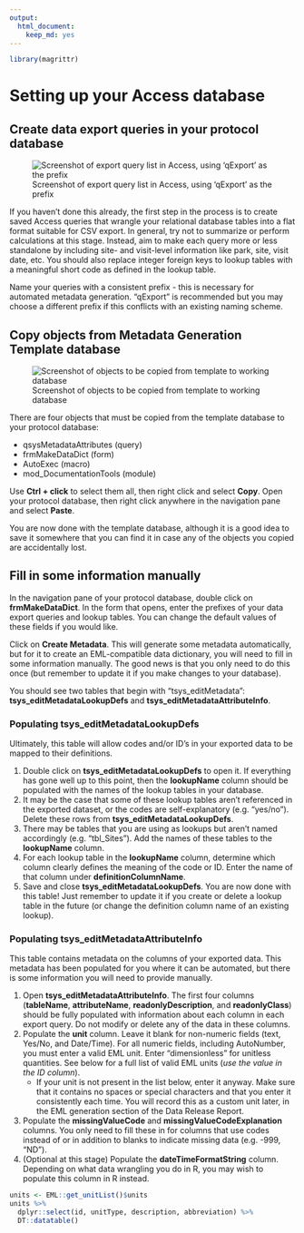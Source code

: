 ```yaml
---
output: 
  html_document:
    keep_md: yes
---
```

```r
library(magrittr)
```
# Setting up your Access database

## Create data export queries in your protocol database

![Screenshot of export query list in Access, using 'qExport' as the prefix](instructionFigures/ExportQueries.PNG)

If you haven't done this already, the first step in the process is to create saved Access queries that wrangle your relational database tables into a flat format suitable for CSV export. In general, try not to summarize or perform calculations at this stage. Instead, aim to make each query more or less standalone by including site- and visit-level information like park, site, visit date, etc. You should also replace integer foreign keys to lookup tables with a meaningful short code as defined in the lookup table.

Name your queries with a consistent prefix - this is necessary for automated metadata generation. "qExport" is recommended but you may choose a different prefix if this conflicts with an existing naming scheme.

## Copy objects from Metadata Generation Template database

![Screenshot of objects to be copied from template to working database](instructionFigures/CopyObjects.PNG)

There are four objects that must be copied from the template database to your protocol database:

  - qsysMetadataAttributes (query)
  - frmMakeDataDict (form)
  - AutoExec (macro)
  - mod_DocumentationTools (module)
  
Use **Ctrl + click** to select them all, then right click and select **Copy**. Open your protocol database, then right click anywhere in the navigation pane and select **Paste**.

You are now done with the template database, although it is a good idea to save it somewhere that you can find it in case any of the objects you copied are accidentally lost.

## Fill in some information manually

In the navigation pane of your protocol database, double click on **frmMakeDataDict**. In the form that opens, enter the prefixes of your data export queries and lookup tables. You can change the default values of these fields if you would like.

Click on **Create Metadata**. This will generate some metadata automatically, but for it to create an EML-compatible data dictionary, you will need to fill in some information manually. The good news is that you only need to do this once (but remember to update it if you make changes to your database).

You should see two tables that begin with "tsys_editMetadata": **tsys_editMetadataLookupDefs** and **tsys_editMetadataAttributeInfo**.

### Populating tsys_editMetadataLookupDefs

Ultimately, this table will allow codes and/or ID's in your exported data to be mapped to their definitions.

  1. Double click on **tsys_editMetadataLookupDefs** to open it. If everything has gone well up to this point, then the **lookupName** column should be populated with the names of the lookup tables in your database. 
  2. It may be the case that some of these lookup tables aren't referenced in the exported dataset, or the codes are self-explanatory (e.g. "yes/no"). Delete these rows from **tsys_editMetadataLookupDefs**.
  3. There may be tables that you are using as lookups but aren't named accordingly (e.g. "tbl_Sites"). Add the names of these tables to the **lookupName** column.
  4. For each lookup table in the **lookupName** column, determine which column clearly defines the meaning of the code or ID. Enter the name of that column under **definitionColumnName**.
  5. Save and close **tsys_editMetadataLookupDefs**. You are now done with this table! Just remember to update it if you create or delete a lookup table in the future (or change the definition column name of an existing lookup).

### Populating tsys_editMetadataAttributeInfo

This table contains metadata on the columns of your exported data. This metadata has been populated for you where it can be automated, but there is some information you will need to provide manually.

  1. Open **tsys_editMetadataAttributeInfo**. The first four columns (**tableName**, **attributeName**, **readonlyDescription**, and **readonlyClass**) should be fully populated with information about each column in each export query. Do not modify or delete any of the data in these columns.
  2. Populate the **unit** column. Leave it blank for non-numeric fields (text, Yes/No, and Date/Time). For all numeric fields, including AutoNumber, you must enter a valid EML unit. Enter "dimensionless" for unitless quantities. See below for a full list of valid EML units (*use the value in the ID column*). 
      - If your unit is not present in the list below, enter it anyway. Make sure that it contains no spaces or special characters and that you enter it consistently each time. You will record this as a custom unit later, in the EML generation section of the Data Release Report.
  3. Populate the **missingValueCode** and **missingValueCodeExplanation** columns. You only need to fill these in for columns that use codes instead of or in addition to blanks to indicate missing data (e.g. -999, "ND"). 
  4. (Optional at this stage) Populate the **dateTimeFormatString** column. Depending on what data wrangling you do in R, you may wish to populate this column in R instead.
  
```r
units <- EML::get_unitList()$units
units %>%
  dplyr::select(id, unitType, description, abbreviation) %>%
  DT::datatable()
```
  
  
